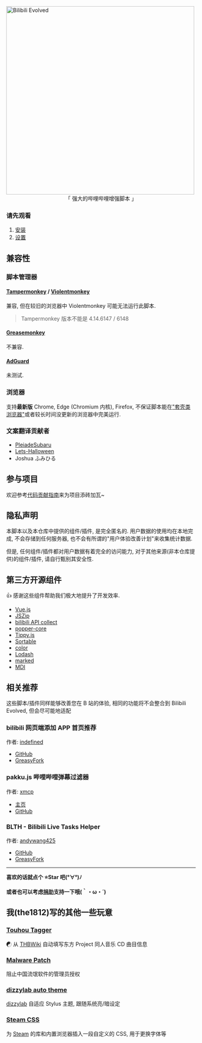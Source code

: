 <div className="flex justify-center">
  <img
    id="Bilibili-Evolved"
    width="500"
    alt="Bilibili Evolved"
    src="/bilibili-evolved-wide-color.svg"
  />
</div>
<div align="center" className="dark:text-white">
  「 强大的哔哩哔哩增强脚本 」
</div>

### 请先观看

1.  [安装](/docs/user/install)
2.  [设置](/docs/user/settings)

## 兼容性

### 脚本管理器

#### [Tampermonkey](https://tampermonkey.net/) / [Violentmonkey](https://violentmonkey.github.io/)

兼容, 但在较旧的浏览器中 Violentmonkey 可能无法运行此脚本.

> Tampermonkey 版本不能是 4.14.6147 / 6148

#### [Greasemonkey](https://www.greasespot.net/)

不兼容.

#### [AdGuard](https://adguard.com/zh_cn/adguard-windows/overview.html)

未测试.

### 浏览器

支持**最新版** Chrome, Edge (Chromium 内核), Firefox, 不保证脚本能在["套壳类浏览器"](https://www.jianshu.com/p/67d790a8f221)或者较长时间没更新的浏览器中完美运行.

### 文案翻译贡献者

- [PleiadeSubaru](https://github.com/Etherrrr)
- [Lets-Halloween](https://github.com/Lets-Halloween)
- Joshua ふみひる

## 参与项目

欢迎参考[代码贡献指南](/docs/developer)来为项目添砖加瓦~

## 隐私声明

本脚本以及本仓库中提供的组件/插件, 是完全匿名的. 用户数据的使用均在本地完成, 不会存储到任何服务器, 也不会有所谓的"用户体验改善计划"来收集统计数据.

但是, 任何组件/插件都对用户数据有着完全的访问能力, 对于其他来源(非本仓库提供)的组件/插件, 请自行甄别其安全性.

## 第三方开源组件

👍 感谢这些组件帮助我们极大地提升了开发效率.

- [Vue.js](https://cn.vuejs.org/index.html)
- [JSZip](https://stuk.github.io/jszip/)
- [bilibili API collect](https://github.com/SocialSisterYi/bilibili-API-collect)
- [popper-core](https://github.com/popperjs/popper-core)
- [Tippy.js](https://github.com/atomiks/tippyjs)
- [Sortable](https://github.com/SortableJS/Sortable)
- [color](https://github.com/Qix-/color)
- [Lodash](https://lodash.com/)
- [marked](https://github.com/markedjs/marked)
- [MDI](https://materialdesignicons.com)

## 相关推荐

这些脚本/插件同样能够改善您在 B 站的体验, 相同的功能将不会整合到 Bilibili Evolved, 但会尽可能地适配

### bilibili 网页端添加 APP 首页推荐

作者: [indefined](https://github.com/indefined)

- [GitHub](https://github.com/indefined/UserScripts/tree/master/bilibiliHome)
- [GreasyFork](https://greasyfork.org/zh-CN/scripts/368446-bilibili%E7%BD%91%E9%A1%B5%E7%AB%AF%E6%B7%BB%E5%8A%A0app%E9%A6%96%E9%A1%B5%E6%8E%A8%E8%8D%90)

### pakku.js 哔哩哔哩弹幕过滤器

作者: [xmcp](https://github.com/xmcp)

- [主页](https://s.xmcp.ml/pakkujs/)
- [GitHub](https://github.com/xmcp/pakku.js)

### BLTH - Bilibili Live Tasks Helper

作者: [andywang425](https://github.com/andywang425)

- [GitHub](https://github.com/andywang425/BLTH)
- [GreasyFork](https://greasyfork.org/zh-CN/scripts/406048-b%E7%AB%99%E7%9B%B4%E6%92%AD%E9%97%B4%E6%8C%82%E6%9C%BA%E5%8A%A9%E6%89%8B)

---

**喜欢的话就点个 ⭐Star 吧(°∀°)ﾉ**

**或者也可以考虑[捐助](/docs/user/donate)支持一下哦(｀・ω・´)**

## 我(the1812)写的其他一些玩意

### [Touhou Tagger](https://github.com/the1812/Touhou-Tagger)

☯ 从 [THBWiki](https://thwiki.cc/) 自动填写东方 Project 同人音乐 CD 曲目信息

### [Malware Patch](https://github.com/the1812/Malware-Patch)

阻止中国流氓软件的管理员授权

### [dizzylab auto theme](https://github.com/the1812/dizzylab-auto-theme)

[dizzylab](https://www.dizzylab.net/) 自适应 Stylus 主题, 跟随系统亮/暗设定

### [Steam CSS](https://github.com/the1812/SteamCSS)

为 [Steam](https://store.steampowered.com/) 的库和内置浏览器插入一段自定义的 CSS, 用于更换字体等
